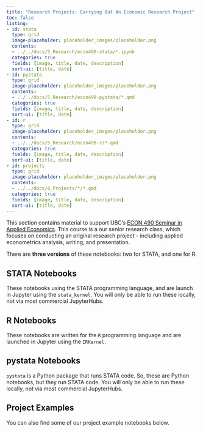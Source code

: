 ```yaml
---
title: "Research Projects: Carrying Out An Economic Research Project"
toc: false
listing:
- id: stata
  type: grid
  image-placeholder: placeholder_images/placeholder.png
  contents:
  - ../../docs/5_Research/econ490-stata/*.ipynb
  categories: true
  fields: [image, title, date, description]
  sort-ui: [title, date]
- id: pystata
  type: grid
  image-placeholder: placeholder_images/placeholder.png
  contents:
  - ../../docs/5_Research/econ490-pystata/*.qmd
  categories: true
  fields: [image, title, date, description]
  sort-ui: [title, date]
- id: r
  type: grid
  image-placeholder: placeholder_images/placeholder.png
  contents:
  - ../../docs/5_Research/econ490-r/*.qmd
  categories: true
  fields: [image, title, date, description]
  sort-ui: [title, date]
- id: projects
  type: grid
  image-placeholder: placeholder_images/placeholder.png
  contents:
  - ../../docs/6_Projects/*/*.qmd
  categories: true
  fields: [image, title, date, description]
  sort-ui: [title, date]
---
```


This section contains material to support UBC's [ECON 490 Seminar in Applied Economics](https://economics.ubc.ca/undergraduate/courses/econ-490-course-information/).  This course is a our senior research class, which focuses on conducting an original research project - including applied econometrics analysis, writing, and presentation.

There are **three versions** of these notebooks: two for STATA, and one for R.

::: {.panel-tabset}
## STATA Notebooks

These notebooks using the STATA programming language, and are launch in Jupyter using the `stata_kernel`.  You will only be able to run these locally, not via most commercial JupyterHubs.

::::::{#stata}
::::::

## R Notebooks

These notebooks are written for the `R` programming language and are launched in Jupyter using the `IRKernel`.

::::::{#r}
::::::

## pystata Notebooks

`pystata` is a Python package that runs STATA code.  So, these are Python notebooks, but they run STATA code.  You will only be able to run these locally, not via most commercial JupyterHubs.

::::::{#pystata}
::::::

:::

## Project Examples

You can also find some of our project example notebooks below.

:::{#projects}
:::